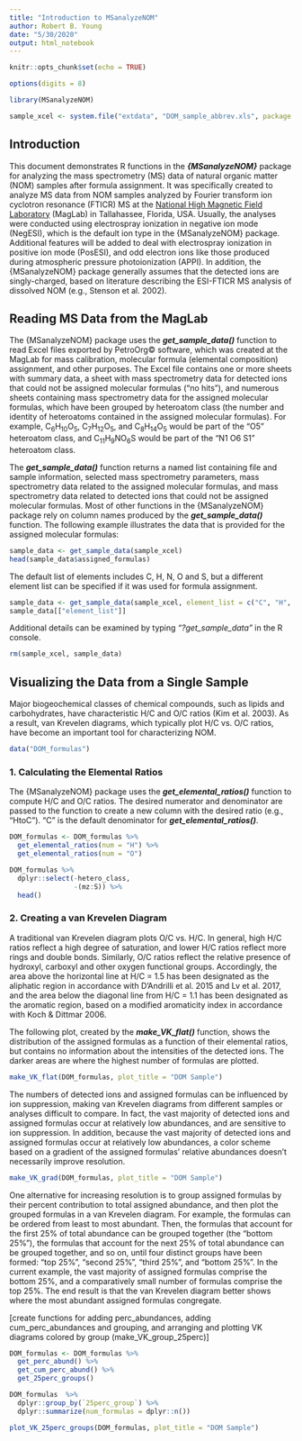 ```yaml
---
title: "Introduction to MSanalyzeNOM"
author: Robert B. Young
date: "5/30/2020"
output: html_notebook
---
```


```r
knitr::opts_chunk$set(echo = TRUE)
```

```r
options(digits = 8)
```

```r
library(MSanalyzeNOM)
```

```r
sample_xcel <- system.file("extdata", "DOM_sample_abbrev.xls", package = "MSanalyzeNOM", mustWork = TRUE)
```



## Introduction

This document demonstrates R functions in the ***{MSanalyzeNOM}*** package for analyzing the mass spectrometry (MS) data of natural organic matter (NOM) samples after formula assignment. It was specifically created to analyze MS data from NOM samples analyzed by Fourier transform ion cyclotron resonance (FTICR) MS at the [National High Magnetic Field Laboratory](https://nationalmaglab.org/user-facilities/icr) (MagLab) in Tallahassee, Florida, USA. Usually, the analyses were  conducted using electrospray ionization in negative ion mode (NegESI), which is the default ion type in the {MSanalyzeNOM} package. Additional features will be added to deal with electrospray ionization in positive ion mode (PosESI), and odd electron ions like those produced during atmospheric pressure photoionization (APPI). In addition, the {MSanalyzeNOM} package generally assumes that the detected ions are singly-charged, based on literature describing the ESI-FTICR MS analysis of dissolved NOM (e.g., Stenson et al. 2002). 



## Reading MS Data from the MagLab

The {MSanalyzeNOM} package uses the ***get_sample_data()*** function to read Excel files exported by PetroOrg&copy; software, which was created at the MagLab for mass calibration, molecular formula (elemental composition) assignment, and other purposes. The Excel file contains one or more sheets with summary data, a sheet with mass spectrometry data for detected ions that could not be assigned molecular formulas ("no hits"), and numerous sheets containing mass spectrometry data for the assigned molecular formulas, which have been grouped by heteroatom class (the number and identity of heteroatoms contained in the assigned molecular formulas). For example, C<sub>6</sub>H<sub>10</sub>O<sub>5</sub>, C<sub>7</sub>H<sub>12</sub>O<sub>5</sub>, and C<sub>8</sub>H<sub>14</sub>O<sub>5</sub> would be part of the "O5" heteroatom class, and C<sub>11</sub>H<sub>9</sub>NO<sub>6</sub>S would be part of the "N1 O6 S1" heteroatom class.

The ***get_sample_data()*** function returns a named list containing file and sample information, selected mass spectrometry parameters, mass spectrometry data related to the assigned molecular formulas, and mass spectrometry data related to detected ions that could not be assigned molecular formulas. Most of other functions in the {MSanalyzeNOM} package rely on column names produced by the ***get_sample_data()*** function. The following example illustrates the data that is provided for the assigned molecular formulas: 

```r
sample_data <- get_sample_data(sample_xcel)
head(sample_data$assigned_formulas)
```

The default list of elements includes C, H, N, O and S, but a different element list can be specified if it was used for formula assignment. 

```r
sample_data <- get_sample_data(sample_xcel, element_list = c("C", "H", "N", "O"))
sample_data[["element_list"]]
```

Additional details can be examined by typing *"?get_sample_data"* in the R console.

```r
rm(sample_xcel, sample_data)
```



## Visualizing the Data from a Single Sample

Major biogeochemical classes of chemical compounds, such as lipids and carbohydrates, have characteristic H/C and O/C ratios (Kim et al. 2003). As a result, van Krevelen diagrams, which typically plot H/C vs. O/C ratios, have become an important tool for characterizing NOM. 

```r
data("DOM_formulas")
```


### 1. Calculating the Elemental Ratios

The {MSanalyzeNOM} package uses the ***get_elemental_ratios()*** function to compute H/C and O/C ratios. The desired numerator and denominator are passed to the function to create a new column with the desired ratio (e.g., "HtoC"). "C" is the default denominator for ***get_elemental_ratios()***.

```r
DOM_formulas <- DOM_formulas %>%
  get_elemental_ratios(num = "H") %>%
  get_elemental_ratios(num = "O")
```

```r
DOM_formulas %>%
  dplyr::select(-hetero_class, 
                -(mz:S)) %>%
  head()
```



### 2. Creating a van Krevelen Diagram

A traditional van Krevelen diagram plots O/C vs. H/C. In general, high H/C ratios reflect a high degree of saturation, and lower H/C ratios reflect more rings and double bonds. Similarly, O/C ratios reflect the relative presence of hydroxyl, carboxyl and other oxygen functional groups. Accordingly, the area above the horizontal line at H/C = 1.5 has been designated as the aliphatic region in accordance with D'Andrilli et al. 2015 and Lv et al. 2017, and the area below the diagonal line from H/C = 1.1 has been  designated as the aromatic region, based on a modified aromaticity index \geq 0.5 in accordance with Koch & Dittmar 2006.

The following plot, created by the ***make_VK_flat()*** function, shows the distribution of the assigned formulas as a function of their elemental ratios, but contains no information about the intensities of the detected ions. The darker areas are where the highest number of formulas are plotted.

```r
make_VK_flat(DOM_formulas, plot_title = "DOM Sample")
```

The numbers of detected ions and assigned formulas can be influenced by ion suppression, making van Krevelen diagrams from different samples or analyses difficult to compare. In fact, the vast majority of detected ions and assigned formulas occur at relatively low abundances, and are sensitive to ion suppression. In addition, because the vast majority of detected ions and assigned formulas occur at relatively low abundances, a color scheme based on a gradient of the assigned formulas' relative abundances doesn't necessarily improve resolution.

```r
make_VK_grad(DOM_formulas, plot_title = "DOM Sample")
```

One alternative for increasing resolution is to group assigned formulas by their percent contribution to total assigned abundance, and then plot the grouped formulas in a van Krevelen diagram. For example, the formulas can be ordered from least to most abundant. Then,  the formulas that account for the first 25% of total abundance can be grouped together (the "bottom 25%"), the formulas that account for the next 25% of total abundance can be grouped together, and so on, until four distinct groups have been formed: "top 25%", "second 25%", "third 25%", and "bottom 25%". In the current example, the vast majority of assigned formulas comprise the bottom 25%, and a comparatively small number of formulas comprise the top 25%. The end result is that the van Krevelen diagram better shows where the most abundant assigned formulas congregate.

[create functions for adding perc_abundances, adding cum_perc_abundances and grouping, and arranging and plotting VK diagrams colored by group (make_VK_group_25perc)]

```r
DOM_formulas <- DOM_formulas %>%
  get_perc_abund() %>%
  get_cum_perc_abund() %>%
  get_25perc_groups()
```

```r
DOM_formulas  %>% 
  dplyr::group_by(`25perc_group`) %>% 
  dplyr::summarize(num_formulas = dplyr::n())
```

```r
plot_VK_25perc_groups(DOM_formulas, plot_title = "DOM Sample")
```

